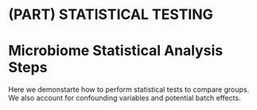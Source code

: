 # (PART) STATISTICAL TESTING {-}

# Microbiome Statistical Analysis Steps

Here we demonstarte how to perform statistical tests to compare groups. We also account for confounding variables and potential batch effects.

